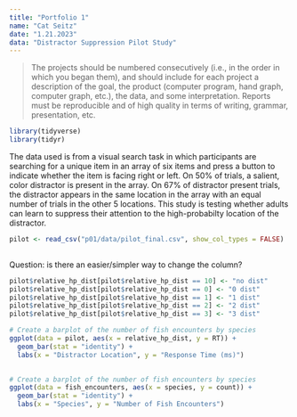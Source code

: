 ```yaml
---
title: "Portfolio 1"
name: "Cat Seitz"
date: "1.21.2023"
data: "Distractor Suppression Pilot Study"
---
```


> The projects should be numbered consecutively (i.e., in the order in which you began them), and should include for each project a description of the goal, the product (computer program, hand graph, computer graph, etc.), the data, and some interpretation. Reports must be reproducible and of high quality in terms of writing, grammar, presentation, etc.

```r
library(tidyverse) 
library(tidyr)
```

The data used is from a visual search task in which participants are searching for a unique item in an array of six items and press a button to indicate whether the item is facing right or left. On 50% of trials, a salient, color distractor is present in the array. On 67% of distractor present trials, the distractor appears in the same location in the array with an equal number of trials in the other 5 locations. This study is testing whether adults can learn to suppress their attention to the high-probabilty location of the distractor. 

```r

pilot <- read_csv("p01/data/pilot_final.csv", show_col_types = FALSE)
  
```
Question: is there an easier/simpler way to change the column?

```r
pilot$relative_hp_dist[pilot$relative_hp_dist == 10] <- "no dist"
pilot$relative_hp_dist[pilot$relative_hp_dist == 0] <- "0 dist"
pilot$relative_hp_dist[pilot$relative_hp_dist == 1] <- "1 dist"
pilot$relative_hp_dist[pilot$relative_hp_dist == 2] <- "2 dist"
pilot$relative_hp_dist[pilot$relative_hp_dist == 3] <- "3 dist"

```



```r
# Create a barplot of the number of fish encounters by species
ggplot(data = pilot, aes(x = relative_hp_dist, y = RT)) +
  geom_bar(stat = "identity") +
  labs(x = "Distractor Location", y = "Response Time (ms)")
  
```


```r
# Create a barplot of the number of fish encounters by species
ggplot(data = fish_encounters, aes(x = species, y = count)) +
  geom_bar(stat = "identity") +
  labs(x = "Species", y = "Number of Fish Encounters")
  
```

